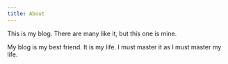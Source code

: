 ```yaml
---
title: About
---
```



This is my blog. There are many like it, but this one is mine.

My blog is my best friend. It is my life. I must master it as I must master my life.

<!-- [Back to Home](../index) -->


